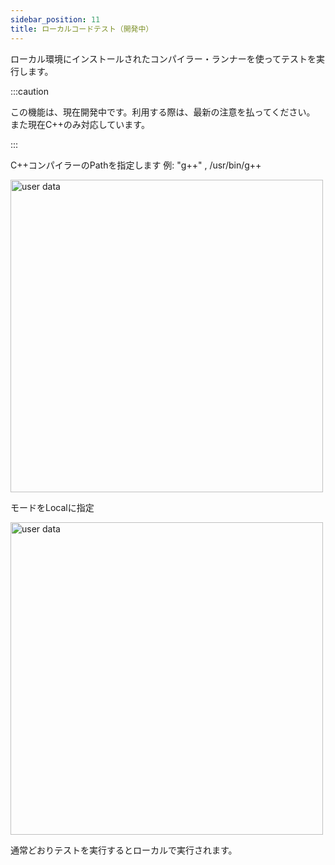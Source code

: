 ```yaml
---
sidebar_position: 11
title: ローカルコードテスト（開発中）
---
```



ローカル環境にインストールされたコンパイラー・ランナーを使ってテストを実行します。

:::caution

この機能は、現在開発中です。利用する際は、最新の注意を払ってください。
また現在C++のみ対応しています。

:::

C++コンパイラーのPathを指定します
例: "g++" , /usr/bin/g++

<Zoom>
  <img
    src={require("./assets/local-judge/1.png").default}
    alt="user data"
    width="500"
  />
</Zoom>

モードをLocalに指定

<Zoom>
  <img
    src={require("./assets/local-judge/2.png").default}
    alt="user data"
    width="500"
  />
</Zoom>

通常どおりテストを実行するとローカルで実行されます。

